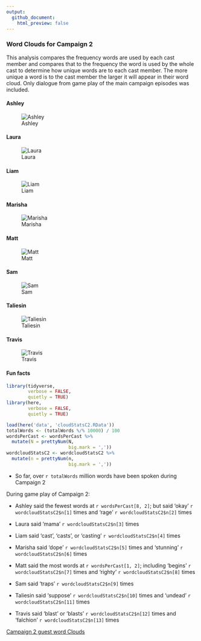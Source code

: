 ```yaml
---
output: 
  github_document:
    html_preview: false
---
```



### Word Clouds for Campaign 2

This analysis compares the frequency words are used by each cast member and compares that to the frequency the word is used by the whole cast to determine how unique words are to each cast member. The more unique a word is to the cast member the larger it will appear in their word cloud. Only dialogue from game play of the main campaign episodes was included.

#### Ashley
![Ashley](../../plots/wordClouds/C2/C2ASHLEY.png)


#### Laura
![Laura](../../plots/wordClouds/C2/C2LAURA.png)


#### Liam
![Liam](../../plots/wordClouds/C2/C2LIAM.png)

#### Marisha
![Marisha](../../plots/wordClouds/C2/C2MARISHA.png)


#### Matt
![Matt](../../plots/wordClouds/C2/C2MATT.png)


#### Sam
![Sam](../../plots/wordClouds/C2/C2SAM.png)


#### Taliesin
![Taliesin](../../plots/wordClouds/C2/C2TALIESIN.png)


#### Travis
![Travis](../../plots/wordClouds/C2/C2TRAVIS.png)


#### Fun facts

```r
library(tidyverse,
        verbose = FALSE,
        quietly = TRUE)
library(here,
        verbose = FALSE,
        quietly = TRUE)

load(here('data', 'cloudStatsC2.RData'))
totalWords <- (totalWords %/% 10000) / 100
wordsPerCast <- wordsPerCast %>% 
  mutate(N = prettyNum(N,
                       big.mark = ','))
wordcloudStatsC2 <- wordcloudStatsC2 %>% 
  mutate(n = prettyNum(n,
                       big.mark = ','))
```

* So far, over `r totalWords` million words have been spoken during Campaign 2


During game play of Campaign 2:

* Ashley said the fewest words at `r wordsPerCast[8, 2]`; but said 'okay' `r wordcloudStatsC2$n[1]` times and 'rage' `r wordcloudStatsC2$n[2]` times

* Laura said 'mama' `r wordcloudStatsC2$n[3]` times

* Liam said 'cast', 'casts', or 'casting' `r wordcloudStatsC2$n[4]` times

* Marisha said 'dope' `r wordcloudStatsC2$n[5]` times and 'stunning' `r wordcloudStatsC2$n[6]` times

* Matt said the most words at `r wordsPerCast[1, 2]`; including 'begins' `r wordcloudStatsC2$n[7]` times and 'righty' `r wordcloudStatsC2$n[8]` times

* Sam said 'traps' `r wordcloudStatsC2$n[9]` times

* Taliesin said 'suppose' `r wordcloudStatsC2$n[10]` times and 'undead' `r wordcloudStatsC2$n[11]` times

* Travis said 'blast' or 'blasts' `r wordcloudStatsC2$n[12]` times and 'falchion' `r wordcloudStatsC2$n[13]` times

[Campaign 2 guest word Clouds](docs/wordCloudsGuests.md#word-clouds-for-campaign-2-guests)
